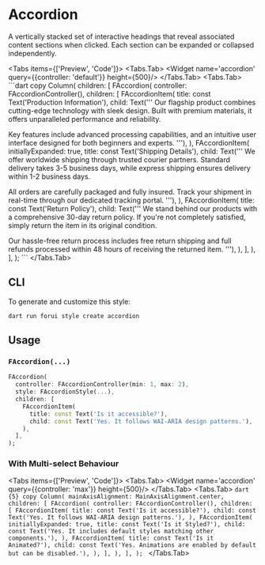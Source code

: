 
# Accordion

A vertically stacked set of interactive headings that reveal associated content sections when clicked. Each section can be expanded or collapsed independently.

<LinkBadgeGroup>
    <LinkBadge label="API Reference" href="https://pub.dev/documentation/forui/latest/forui.widgets.accordion/"/>
</LinkBadgeGroup>

<Tabs items={['Preview', 'Code']}>
    <Tabs.Tab>
        <Widget name='accordion' query={{controller: 'default'}} height={500}/>
    </Tabs.Tab>
    <Tabs.Tab>
        ```dart copy
        Column(
          children: [
            FAccordion(
              controller: FAccordionController(),
              children: [
                FAccordionItem(
                  title: const Text('Production Information'),
                  child: Text('''
Our flagship product combines cutting-edge technology with sleek design. Built with premium materials, it offers unparalleled performance and reliability.

Key features include advanced processing capabilities, and an intuitive user interface designed for both beginners and experts.
                  '''),
                ),
                FAccordionItem(
                  initiallyExpanded: true,
                  title: const Text('Shipping Details'),
                  child: Text('''
We offer worldwide shipping through trusted courier partners. Standard delivery takes 3-5 business days, while express shipping ensures delivery within 1-2 business days.

All orders are carefully packaged and fully insured. Track your shipment in real-time through our dedicated tracking portal.
                  '''),
                ),
                FAccordionItem(
                  title: const Text('Return Policy'),
                  child: Text('''
We stand behind our products with a comprehensive 30-day return policy. If you're not completely satisfied, simply return the item in its original condition.

Our hassle-free return process includes free return shipping and full refunds processed within 48 hours of receiving the returned item.
                  '''),
                ),
              ],
            ),
          ],
        );
        ```
    </Tabs.Tab>
</Tabs>

## CLI

To generate and customize this style:

```shell copy
dart run forui style create accordion 
```

## Usage

### `FAccordion(...)`

```dart copy
FAccordion(
  controller: FAccordionController(min: 1, max: 2),
  style: FAccordionStyle(...),
  children: [
    FAccordionItem(
      title: const Text('Is it accessible?'),
      child: const Text('Yes. It follows WAI-ARIA design patterns.'),
    ),
  ],
);
```

### With Multi-select Behaviour

<Tabs items={['Preview', 'Code']}>
    <Tabs.Tab>
        <Widget name='accordion' query={{controller: 'max'}} height={500}/>
    </Tabs.Tab>
    <Tabs.Tab>
        ```dart {5} copy
        Column(
          mainAxisAlignment: MainAxisAlignment.center,
          children: [
            FAccordion(
              controller: FAccordionController(),
              children: [
                FAccordionItem(
                  title: const Text('Is it accessible?'),
                  child: const Text('Yes. It follows WAI-ARIA design patterns.'),
                ),
                FAccordionItem(
                  initiallyExpanded: true,
                  title: const Text('Is it Styled?'),
                  child: const Text('Yes. It includes default styles matching other components.'),
                ),
                FAccordionItem(
                  title: const Text('Is it Animated?'),
                  child: const Text('Yes. Animations are enabled by default but can be disabled.'),
                ),
              ],
            ),
          ],
        );
        ```
    </Tabs.Tab>
</Tabs>
